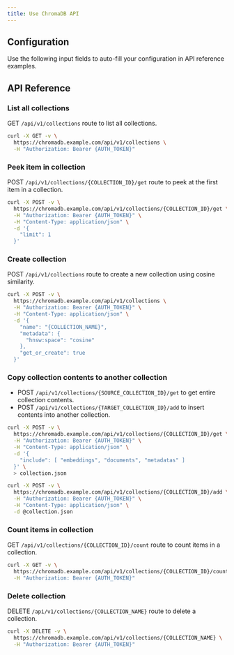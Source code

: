 ```yaml
---
title: Use ChromaDB API
---
```


## Configuration

Use the following input fields to auto-fill your configuration in API reference examples.


<InputCollectionName
	label="Set your collection name"
	client:visible
/>


<InputCollectionId
	label="Set your collection id"
	client:visible
/>


<AuthToken
	label="Set your authentication token"
	client:visible
/>


## API Reference

### List all collections

GET `/api/v1/collections` route to list all collections.

```sh
curl -X GET -v \
  https://chromadb.example.com/api/v1/collections \
  -H "Authorization: Bearer {AUTH_TOKEN}"
```

### Peek item in collection

POST `/api/v1/collections/{COLLECTION_ID}/get` route to peek at the first item in a collection.

```sh
curl -X POST -v \
  https://chromadb.example.com/api/v1/collections/{COLLECTION_ID}/get \
  -H "Authorization: Bearer {AUTH_TOKEN}" \
  -H "Content-Type: application/json" \
  -d '{
    "limit": 1
  }'
```

### Create collection

POST `/api/v1/collections` route to create a new collection using cosine similarity.

```sh
curl -X POST -v \
  https://chromadb.example.com/api/v1/collections \
  -H "Authorization: Bearer {AUTH_TOKEN}" \
  -H "Content-Type: application/json" \
  -d '{
    "name": "{COLLECTION_NAME}",
    "metadata": {
      "hnsw:space": "cosine"
    },
    "get_or_create": true
  }'
```

### Copy collection contents to another collection

- POST `/api/v1/collections/{SOURCE_COLLECTION_ID}/get` to get entire collection contents.
- POST `/api/v1/collections/{TARGET_COLLECTION_ID}/add` to insert contents into another collection.

```sh
curl -X POST -v \
  https://chromadb.example.com/api/v1/collections/{COLLECTION_ID}/get \
  -H "Authorization: Bearer {AUTH_TOKEN}" \
  -H "Content-Type: application/json" \
  -d '{
    "include": [ "embeddings", "documents", "metadatas" ]
  }' \
  > collection.json

curl -X POST -v \
  https://chromadb.example.com/api/v1/collections/{COLLECTION_ID}/add \
  -H "Authorization: Bearer {AUTH_TOKEN}" \
  -H "Content-Type: application/json" \
  -d @collection.json
```

### Count items in collection

GET `/api/v1/collections/{COLLECTION_ID}/count` route to count items in a collection.

```sh
curl -X GET -v \
  https://chromadb.example.com/api/v1/collections/{COLLECTION_ID}/count \
  -H "Authorization: Bearer {AUTH_TOKEN}"
```

### Delete collection

DELETE `/api/v1/collections/{COLLECTION_NAME}` route to delete a collection.

```sh
curl -X DELETE -v \
  https://chromadb.example.com/api/v1/collections/{COLLECTION_NAME} \
  -H "Authorization: Bearer {AUTH_TOKEN}"
```
